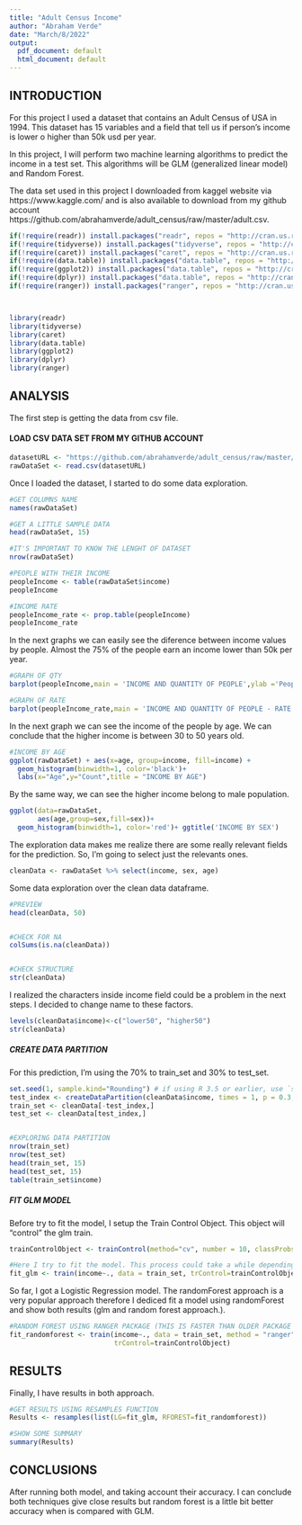 ```yaml
---
title: "Adult Census Income"
author: "Abraham Verde"
date: "March/8/2022"
output:
  pdf_document: default
  html_document: default
---
```


## INTRODUCTION 
For this project I used a dataset that contains an Adult Census of USA in 1994. This dataset has 15 variables and a field that tell us if person's income is lower o higher than 50k usd per year.

In this project, I will perform two machine learning algorithms to predict the income in a test set. This algorithms will be GLM (generalized linear model) and Random Forest.

The data set used in this project I downloaded from kaggel website via https://www.kaggle.com/ and is also available to download from my github account https://github.com/abrahamverde/adult_census/raw/master/adult.csv.


```r
if(!require(readr)) install.packages("readr", repos = "http://cran.us.r-project.org")
if(!require(tidyverse)) install.packages("tidyverse", repos = "http://cran.us.r-project.org")
if(!require(caret)) install.packages("caret", repos = "http://cran.us.r-project.org")
if(!require(data.table)) install.packages("data.table", repos = "http://cran.us.r-project.org")
if(!require(ggplot2)) install.packages("data.table", repos = "http://cran.us.r-project.org")
if(!require(dplyr)) install.packages("data.table", repos = "http://cran.us.r-project.org")
if(!require(ranger)) install.packages("ranger", repos = "http://cran.us.r-project.org")



library(readr)
library(tidyverse)
library(caret)
library(data.table)
library(ggplot2)
library(dplyr)
library(ranger)


```

## ANALYSIS

The first step is getting the data from csv file.

#### LOAD CSV DATA SET FROM MY GITHUB ACCOUNT

```r

datasetURL <- "https://github.com/abrahamverde/adult_census/raw/master/adult.csv"
rawDataSet <- read.csv(datasetURL)

```



Once I loaded the dataset, I started to do some data exploration.

```r
#GET COLUMNS NAME
names(rawDataSet)

#GET A LITTLE SAMPLE DATA
head(rawDataSet, 15)

#IT'S IMPORTANT TO KNOW THE LENGHT OF DATASET
nrow(rawDataSet)

#PEOPLE WITH THEIR INCOME
peopleIncome <- table(rawDataSet$income)
peopleIncome

#INCOME RATE
peopleIncome_rate <- prop.table(peopleIncome)
peopleIncome_rate
```



In the next graphs we can easily see the diference between income values by people. Almost the 75% of the people earn an income lower than 50k per year.

```r
#GRAPH OF QTY
barplot(peopleIncome,main = 'INCOME AND QUANTITY OF PEOPLE',ylab ='People')

#GRAPH OF RATE
barplot(peopleIncome_rate,main = 'INCOME AND QUANTITY OF PEOPLE - RATE',ylab ='Rate')
```



In the next graph we can see the income of the people by age. We can conclude that the higher income is between 30 to 50 years old.

```r
#INCOME BY AGE
ggplot(rawDataSet) + aes(x=age, group=income, fill=income) + 
  geom_histogram(binwidth=1, color='black')+
  labs(x="Age",y="Count",title = "INCOME BY AGE")
```


By the same way, we can see the higher income belong to male population.
```r
ggplot(data=rawDataSet,
       aes(age,group=sex,fill=sex))+
  geom_histogram(binwidth=1, color='red')+ ggtitle('INCOME BY SEX')
```


The exploration data makes me realize there are some really relevant fields for the prediction. So, I'm going to select just the relevants ones.


```r
cleanData <- rawDataSet %>% select(income, sex, age)
```

Some data exploration over the clean data dataframe.

```r
#PREVIEW
head(cleanData, 50)


#CHECK FOR NA
colSums(is.na(cleanData))


#CHECK STRUCTURE
str(cleanData)

```


I realized the characters inside income field could be a problem in the next steps. I decided to change name to these factors.
```r
levels(cleanData$income)<-c("lower50", "higher50")
str(cleanData)

```


##### CREATE DATA PARTITION

For this prediction, I'm using the 70% to train_set and 30% to test_set.

```r
set.seed(1, sample.kind="Rounding") # if using R 3.5 or earlier, use `set.seed(1)`
test_index <- createDataPartition(cleanData$income, times = 1, p = 0.3, list = FALSE)
train_set <- cleanData[-test_index,]
test_set <- cleanData[test_index,]


#EXPLORING DATA PARTITION
nrow(train_set)
nrow(test_set)
head(train_set, 15)
head(test_set, 15)
table(train_set$income)
```

##### FIT GLM MODEL

Before try to fit the model, I setup the Train Control Object. This object will "control" the glm train.

```r
trainControlObject <- trainControl(method="cv", number = 10, classProbs = TRUE, summaryFunction = twoClassSummary)

#Here I try to fit the model. This process could take a while depending on your computer.
fit_glm <- train(income~., data = train_set, trControl=trainControlObject, family = binomial, method = "glm", metric="ROC")

```


So far, I got a Logistic Regression model. The randomForest approach is a very popular approach therefore I dediced fit a model using randomForest and show both results (glm and random forest approach.).

```r
#RANDOM FOREST USING RANGER PACKAGE (THIS IS FASTER THAN OLDER PACKAGE "randomForest" )
fit_randomforest <- train(income~., data = train_set, method = "ranger", metric="ROC",num.trees=50,
                          trControl=trainControlObject)
```

## RESULTS

Finally, I have results in both approach.
```r
#GET RESULTS USING RESAMPLES FUNCTION
Results <- resamples(list(LG=fit_glm, RFOREST=fit_randomforest))

#SHOW SOME SUMMARY
summary(Results)
```


## CONCLUSIONS
After running both model, and taking account their accuracy. I can conclude both techniques give close results but random forest is a little bit better accuracy when is compared with GLM.
